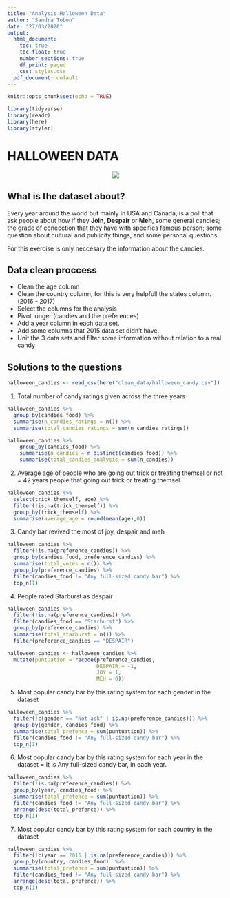 ```yaml
---
title: "Analysis Halloween Data"
author: "Sandra Tobon"
date: "27/03/2020"
output:
  html_document:
    toc: true
    toc_float: true
    number_sections: true
    df_print: paged
    css: styles.css
  pdf_document: default
---
```


```r
knitr::opts_chunk$set(echo = TRUE)
```

```r
library(tidyverse)
library(readr)
library(here)
library(styler)
```

# HALLOWEEN DATA  
<center>
![](http://justfunfacts.com/wp-content/uploads/2018/01/candies.jpg)
</center>
## What is the dataset about?

Every year around the world but mainly in USA and Canada, is a poll that ask people about how if they **Join**, **Despair** or **Meh**, some general candies; the grade of conecction that they have with specifics famous person; some question about cultural and publicity things, and some personal questions.  

For this exercise is only neccesary the information about the candies. 

## Data clean proccess  

* Clean the age column  
* Clean the country column, for this is very helpfull the states column. (2016 - 2017)  
* Select the columns for the analysis  
* Pivot longer (candies and the preferences)  
* Add a year column in each data set.  
* Add some columns that 2015 data set didn't have. 
* Unit the 3 data sets and filter some information without relation to a real candy

## Solutions to the questions  

```r
halloween_candies <- read_csv(here("clean_data/halloween_candy.csv"))
```

1. Total number of candy ratings given across the three years  

```r
halloween_candies %>%
  group_by(candies_food) %>%
  summarise(n_candies_ratings = n()) %>%
  summarise(total_candies_ratings = sum(n_candies_ratings))

halloween_candies %>%
    group_by(candies_food) %>%
    summarise(n_candies = n_distinct(candies_food)) %>%
    summarise(total_candies_analysis = sum(n_candies))
```

2. Average age of people who are going out trick or treating themsel or not = 42 years  people that going out trick or treating themsel  

```r
halloween_candies %>%
  select(trick_themself, age) %>%
  filter(!is.na(trick_themself)) %>%
  group_by(trick_themself) %>%
  summarise(average_age = round(mean(age),0))
```

3. Candy bar revived the most of joy, despair and meh  

```r
halloween_candies %>%
  filter(!is.na(preference_candies)) %>%
  group_by(candies_food, preference_candies) %>%
  summarise(total_votes = n()) %>%
  group_by(preference_candies) %>%
  filter(candies_food != "Any full-sized candy bar") %>%
  top_n(1)
```

4. People rated Starburst as despair  

```r
halloween_candies %>%
  filter(!is.na(preference_candies)) %>%
  filter(candies_food == "Starburst") %>%
  group_by(preference_candies) %>%
  summarise(total_starburst = n()) %>%
  filter(preference_candies == "DESPAIR")
```

```r
halloween_candies <- halloween_candies %>%
  mutate(puntuation = recode(preference_candies, 
                             DESPAIR = -1,
                             JOY = 1,
                             MEH = 0))
```

5. Most popular candy bar by this rating system for each gender in the dataset  

```r
halloween_candies %>%
  filter(!c(gender == "Not ask" | is.na(preference_candies))) %>%
  group_by(gender, candies_food) %>%
  summarise(total_prefence = sum(puntuation)) %>%
  filter(candies_food != "Any full-sized candy bar") %>%
  top_n(1)
```

6. Most popular candy bar by this rating system for each year in the dataset =
It is Any full-sized candy bar, in each year.

```r
halloween_candies %>%
  filter(!is.na(preference_candies)) %>%
  group_by(year, candies_food) %>%
  summarise(total_prefence = sum(puntuation)) %>%
  filter(candies_food != "Any full-sized candy bar") %>%
  arrange(desc(total_prefence)) %>%
  top_n(1)
```

7. Most popular candy bar by this rating system for each country in the dataset 
```r
halloween_candies %>%
  filter(!c(year == 2015 | is.na(preference_candies))) %>%
  group_by(country, candies_food)  %>%
  summarise(total_prefence = sum(puntuation)) %>%
  filter(candies_food != "Any full-sized candy bar") %>%
  arrange(desc(total_prefence)) %>%
  top_n(1)
```
